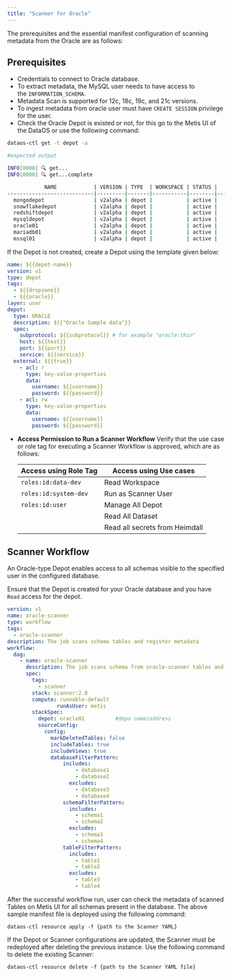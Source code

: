 ```yaml
---
title: "Scanner for Oracle"
---
```

The prerequisites and the essential manifest configuration of scanning metadata from the Oracle are as follows: 

## Prerequisites

- Credentials to connect to Oracle database.
- To extract metadata, the MySQL user needs to have access to the `INFORMATION_SCHEMA`.
- Metadata Scan is supported for 12c, 18c, 19c, and 21c versions.
- To ingest metadata from oracle user must have `CREATE SESSION` privilege for the user.
- Check the Oracle Depot is existed or not, for this go to the Metis UI of the DataOS or use the following command:

```bash
dataos-ctl get -t depot -a
```

```bash
#expected output

INFO[0000] 🔍 get...                                     
INFO[0000] 🔍 get...complete                             

            NAME            | VERSION | TYPE  | WORKSPACE | STATUS |   RUNTIME   |         OWNER          
----------------------------|---------|-------|-----------|--------|-------------|------------------------
  mongodepot                | v2alpha | depot |           | active |             | Jhon Doe
  snowflakedepot            | v2alpha | depot |           | active |             | JOJO
  redshiftdepot             | v2alpha | depot |           | active |             | Kira
  mysqldepot                | v2alpha | depot |           | active |             | Ryuk
  oracle01                  | v2alpha | depot |           | active |             | drdoom
  mariadb01                 | v2alpha | depot |           | active |             | tonystark
  mssql01                   | v2alpha | depot |           | active |             | hulk

```

If the Depot is not created, create a Depot using the template given below: 

```yaml
name: ${{depot-name}}
version: v1
type: depot
tags:
  - ${{dropzone}}
  - ${{oracle}}
layer: user
depot:
  type: ORACLE                                    
  description: ${{"Oracle Sample data"}}
  spec:
    subprotocol: ${{subprotocol}} # for example "oracle:thin"                                     
    host: ${{host}}
    port: ${{port}}
    service: ${{service}}
  external: ${{true}}
    - acl: r
      type: key-value-properties
      data:
        username: ${{username}}
        password: ${{password}}  
    - acl: rw
      type: key-value-properties
      data:
        username: ${{username}}
        password: ${{password}}
```

- **Access Permission to Run a Scanner Workflow**
    Verify that the use case or role tag for executing a Scanner Workflow is approved, which are as follows:
    
    | **Access using Role Tag** | **Access using Use cases** |
    | --- | --- |
    | `roles:id:data-dev`  | Read Workspace  |
    | `roles:id:system-dev`  | Run as Scanner User  |
    | `roles:id:user`  | Manage All Depot  |
    |   | Read All Dataset  |
    |   | Read all secrets from Heimdall  |   


## **Scanner Workflow**

An Oracle-type Depot enables access to all schemas visible to the specified user in the configured database.

<Info>

Ensure that the Depot is created for your Oracle database and you have `Read` access for the depot.

</Info>

```yaml
version: v1
name: oracle-scanner
type: workflow
tags:
  - oracle-scanner
description: The job scans schema tables and register metadata
workflow:
  dag:
    - name: oracle-scanner
      description: The job scans schema from oracle-scanner tables and register metadata to metis2
      spec:
        tags:
          - scanner
        stack: scanner:2.0
        compute: runnable-default
                runAsUser: metis
        stackSpec:
          depot: oracle01          #depo name/address
          sourceConfig:
            config:
              markDeletedTables: false
              includeTables: true
              includeViews: true
              databaseFilterPattern:
                  includes:
                      - database1
                      - database2
                    excludes:
                      - database3
                      - database4
                  schemaFilterPattern:
                    includes:
                      - schema1
                      - schema2
                    excludes:
                      - schema3
                      - schema4
                  tableFilterPattern:
                    includes:
                      - table1
                      - table2
                    excludes:
                      - table3
                      - table4
```

After the successful workflow run, user can check the metadata of scanned Tables on Metis UI for all schemas present in the database. The above sample manifest file is deployed using the following command:

```
dataos-ctl resource apply -f {path to the Scanner YAML}
```

<Note>
  If the Depot or Scanner configurations are updated, the Scanner must be redeployed after deleting the previous instance. Use the following command to delete the existing Scanner:

  ```
  dataos-ctl resource delete -f {path to the Scanner YAML file}
  ```
</Note>